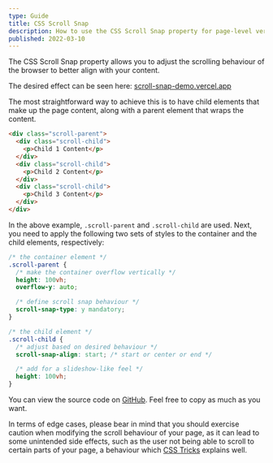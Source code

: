 ```yaml
---
type: Guide
title: CSS Scroll Snap
description: How to use the CSS Scroll Snap property for page-level vertical scrolling
published: 2022-03-10
---
```


The CSS Scroll Snap property allows you to adjust the scrolling behaviour of the browser to better align with your content.

The desired effect can be seen here: [scroll-snap-demo.vercel.app](https://scroll-snap-demo.vercel.app)

The most straightforward way to achieve this is to have child elements that make up the page content, along with a parent element that wraps the content.

```html
<div class="scroll-parent">
  <div class="scroll-child">
    <p>Child 1 Content</p>
  </div>
  <div class="scroll-child">
    <p>Child 2 Content</p>
  </div>
  <div class="scroll-child">
    <p>Child 3 Content</p>
  </div>
</div>
```

In the above example, `.scroll-parent` and `.scroll-child` are used. Next, you need to apply the following two sets of styles to the container and the child elements, respectively:

```css
/* the container element */
.scroll-parent {
  /* make the container overflow vertically */
  height: 100vh;
  overflow-y: auto;

  /* define scroll snap behaviour */
  scroll-snap-type: y mandatory;
}

/* the child element */
.scroll-child {
  /* adjust based on desired behaviour */
  scroll-snap-align: start; /* start or center or end */

  /* add for a slideshow-like feel */
  height: 100vh;
}
```

You can view the source code on [GitHub](https://github.com/nico-bachner/scroll-snap-demo). Feel free to copy as much as you want.

In terms of edge cases, please bear in mind that you should exercise caution when modifying the scroll behaviour of your page, as it can lead to some unintended side effects, such as the user not being able to scroll to certain parts of your page, a behaviour which [CSS Tricks](https://css-tricks.com/practical-css-scroll-snapping/#aa-scroll-snap-type-mandatory-vs-proximity) explains well.
